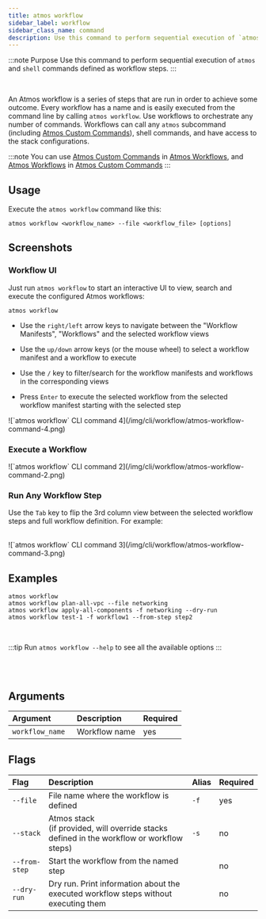 ```yaml
---
title: atmos workflow
sidebar_label: workflow
sidebar_class_name: command
description: Use this command to perform sequential execution of `atmos` and `shell` commands defined as workflow steps.
---
```


:::note Purpose
Use this command to perform sequential execution of `atmos` and `shell` commands defined as workflow steps.
:::

<Screengrab title="atmos workflow --help" slug="atmos-workflow--help" />

<br/>

An Atmos workflow is a series of steps that are run in order to achieve some outcome. Every workflow has a name and is
easily executed from the
command line by calling `atmos workflow`. Use workflows to orchestrate any number of commands. Workflows can call
any `atmos` subcommand (including
[Atmos Custom Commands](/core-concepts/custom-commands)), shell commands, and have access to the stack configurations.

:::note
You can use [Atmos Custom Commands](/core-concepts/custom-commands) in [Atmos Workflows](/core-concepts/workflows),
and [Atmos Workflows](/core-concepts/workflows)
in [Atmos Custom Commands](/core-concepts/custom-commands)
:::

## Usage

Execute the `atmos workflow` command like this:

```shell
atmos workflow <workflow_name> --file <workflow_file> [options]
```


## Screenshots

### Workflow UI

Just run `atmos workflow` to start an interactive UI to view, search and execute the configured Atmos
workflows:

```shell
atmos workflow
```

- Use the `right/left` arrow keys to navigate between the "Workflow Manifests", "Workflows" and the selected workflow
  views

- Use the `up/down` arrow keys (or the mouse wheel) to select a workflow manifest and a workflow to execute

- Use the `/` key to filter/search for the workflow manifests and workflows in the corresponding views

- Press `Enter` to execute the selected workflow from the selected workflow manifest starting with the selected step

<Terminal title="atmos workflow (interactive)">
![`atmos workflow` CLI command 4](/img/cli/workflow/atmos-workflow-command-4.png)
</Terminal>

### Execute a Workflow

<Terminal title="atmos workflow (interactive)">
![`atmos workflow` CLI command 2](/img/cli/workflow/atmos-workflow-command-2.png)
</Terminal>

### Run Any Workflow Step

Use the `Tab` key to flip the 3rd column view between the selected workflow steps and full workflow definition.
For example:

<br/>
<Terminal title="atmos workflow (interactive)">
![`atmos workflow` CLI command 3](/img/cli/workflow/atmos-workflow-command-3.png)
</Terminal>

## Examples

```shell
atmos workflow
atmos workflow plan-all-vpc --file networking
atmos workflow apply-all-components -f networking --dry-run
atmos workflow test-1 -f workflow1 --from-step step2
```

<br/>

:::tip
Run `atmos workflow --help` to see all the available options
:::

<br/>
<br/>

## Arguments

| Argument         | Description   | Required |
|:-----------------|:--------------|:---------|
| `workflow_name ` | Workflow name | yes      |

## Flags

| Flag          | Description                                                                                   | Alias | Required |
|:--------------|:----------------------------------------------------------------------------------------------|:------|:---------|
| `--file`      | File name where the workflow is defined                                                       | `-f`  | yes      |
| `--stack`     | Atmos stack<br/>(if provided, will override stacks defined in the workflow or workflow steps) | `-s`  | no       |
| `--from-step` | Start the workflow from the named step                                                        |       | no       |
| `--dry-run`   | Dry run. Print information about the executed workflow steps without executing them           |       | no       |
